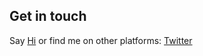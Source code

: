 ## Get in touch

Say [Hi](tn.selahle@gmail.com) or find me on other platforms: [Twitter](https://www.twitter.com/tnselahle)
